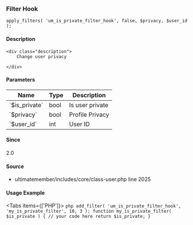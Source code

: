 
### Filter Hook    
    
```
apply_filters( 'um_is_private_filter_hook', false, $privacy, $user_id );
```

#### Description
    <div class="description">
        Change user privacy
 
    </div>

#### Parameters
            
<table className="table-auto mt-2 border dark:border-gray-500 p-5 text-sm text-left">
<thead>
<tr>
<th  className="px-3">Name</th>
<th  className="px-3">Type</th>
<th  className="px-3">Description</th>
</tr>
</thead>
<tbody>
               <tr >
               <td className="px-3 py-2">`$is_private`</td>
               <td className="px-3 py-2">bool</td>
               <td className="px-3 py-2 text-sm">Is user private</td>
               </tr>
               <tr >
               <td className="px-3 py-2">`$privacy`</td>
               <td className="px-3 py-2">bool</td>
               <td className="px-3 py-2 text-sm">Profile Privacy</td>
               </tr>
               <tr >
               <td className="px-3 py-2">`$user_id`</td>
               <td className="px-3 py-2">int</td>
               <td className="px-3 py-2 text-sm">User ID</td>
               </tr>
</tbody>
</table>

#### Since
<div class="description">
2.0
</div>

#### Source
  - <Link href="/developer/files/includes-core-class-user#source-view.2025">ultimatemember/includes/core/class-user.php</Link> <Link href="/developer/files/includes-core-class-user#source-view.2025">line 2025</Link>



#### Usage Example

<Tabs items={['PHP']}>
    <Tab>
    ```php
    add_filter( 'um_is_private_filter_hook', 'my_is_private_filter', 10, 3 );
 function my_is_private_filter( $is_private ) {
     // your code here
     return $is_private;
 }
    ```
    </Tab>
</Tabs>